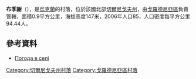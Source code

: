 {{coord|51|56|55|N|31|19|39|E|scale:100000|display=title}}

'''布季謝'''（{{lang-uk|Будище}}），是[[烏克蘭|烏克蘭]]的村落，位於該國北部[[切爾尼戈夫州|切爾尼戈夫州]]，由[[戈羅德尼亞區|戈羅德尼亞區]]負責管轄，面積0.9平方公里，海拔高度147米，2006年人口85，人口密度每平方公里94.44人。

==參考資料==
*[http://weather.in.ua/ua/chernigovskaja/2197 Погода в селі ] {{Wayback|url=http://weather.in.ua/ua/chernigovskaja/2197 |date=20111220111917 }}

[[Category:切爾尼戈夫州村落|Category:切爾尼戈夫州村落]]
[[Category:戈羅德尼亞區村落|Category:戈羅德尼亞區村落]]


{{Chernihiv-geo-stub}}